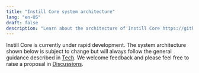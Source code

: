 ```yaml
---
title: "Instill Core system architecture"
lang: "en-US"
draft: false
description: "Learn about the architecture of Instill Core https://github.com/instill-ai"
---
```


Instill Core is currently under rapid development.
The system architecture shown below is subject to change but will always follow the general guidance described in [Tech](/docs/core/faq#tech).
We welcome feedback and please feel free to raise a proposal in [Discussions](https://github.com/instill-ai/discussions).

<div align="center">
  <ZoomableImg
    src="/docs-assets/development/instill-core-architecture.svg"
    alt="The Instill Core system architecture including Instill Base, Model and VDP"
    width="500px"
  />
</div>
